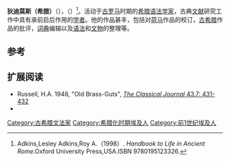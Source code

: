 {{Infobox person
| name   = '''狄迪莫斯''' ({{lang|grc|Δίδυμος}})
| image     =
| image_size     =
| caption  =
| birth_date  = 公元前80年
| birth_place = 
| death_date  = 公元前10年
| death_place = 
| occupation     = 语法学家
| spouse         =
}}
'''狄迪莫斯（希腊）'''（{{lang-en|Didymus Chalcenterus}}），（{{bd|前80年||前10年|}}）<ref>Adkins,Lesley Adkins,Roy A.（1998）. ''Handbook to Life in Ancient Rome''.Oxford University Press,USA.ISBN 9780195123326.</ref>。活动于[[古罗马|古罗马]]时期的[[希腊|希腊]][[语法学家|语法学家]]，古典[[文献|文献]]研究工作中具有承前启后作用的[[学者|学者]]。他的作品甚丰，包括对[[荷马|荷马]]作品的校订，[[古希腊|古希腊]]作品的批评，[[词典|词典]]编辑以及[[语法|语法]]和[[文物|文物]]的整理等。

== 参考 ==
{{reflist}}

== 扩展阅读 ==
* Russell, H.A. 1948, "Old Brass-Guts", [http://links.jstor.org/sici?sici=0009-8353%28194804%2943%3A7%3C431%3A%22B%3E2.0.CO%3B2-6 ''The Classical Journal'' 43.7: 431-432]
*{{1911}}

{{Authority control}}

[[Category:古希腊文法家|Category:古希腊文法家]]
[[Category:希腊化时期埃及人|Category:希腊化时期埃及人]]
[[Category:前1世纪埃及人|Category:前1世纪埃及人]]